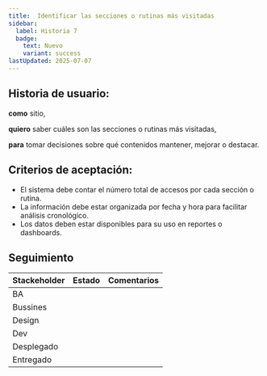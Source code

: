```yaml
---
title:  Identificar las secciones o rutinas más visitadas
sidebar:
  label: Historia 7
  badge:
    text: Nuevo
    variant: success
lastUpdated: 2025-07-07
---
```



## Historia de usuario:

**como** sitio,

**quiero** saber cuáles son las secciones o rutinas más visitadas,

**para** tomar decisiones sobre qué contenidos mantener, mejorar o destacar.

## Criterios de aceptación:

  - El sistema debe contar el número total de accesos por cada sección o rutina.
  - La información debe estar organizada por fecha y hora para facilitar análisis cronológico.
  - Los datos deben estar disponibles para su uso en reportes o dashboards.

## Seguimiento

| Stackeholder |                     Estado                    |             Comentarios             |
|--------------|-----------------------------------------------|------------------------------------ |
| BA           | <Badge text="Terminado" variant="note" />     |                                     |
| Bussines     | <Badge text="Pendiente" variant="caution" />  |                                     |
| Design       | <Badge text="Pendiente" variant="caution" />  |                                     |
| Dev          | <Badge text="Pendiente" variant="caution" />  |                                     |
| Desplegado   | <Badge text="Pendiente" variant="caution" />  |                                     |
| Entregado    | <Badge text="Pendiente" variant="caution" />  |                                     |

